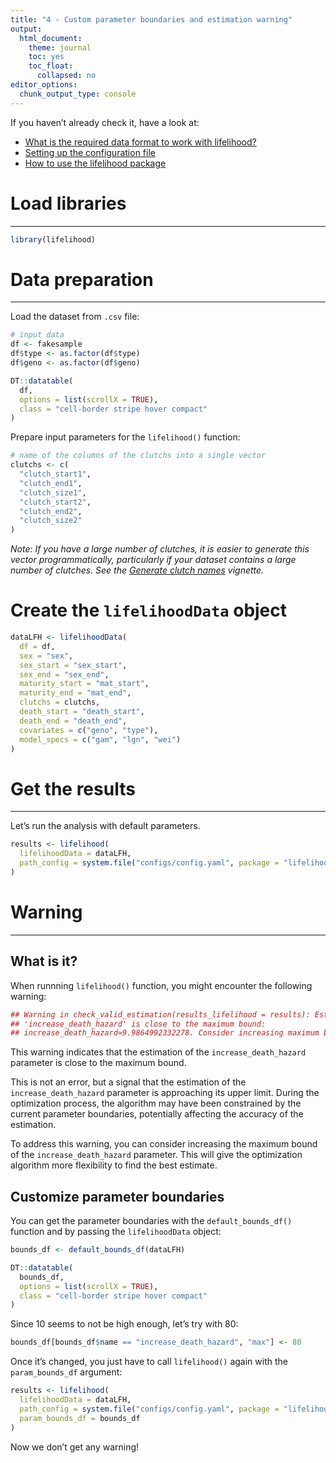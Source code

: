 ```yaml
---
title: "4 - Custom parameter boundaries and estimation warning"
output: 
  html_document:
    theme: journal
    toc: yes
    toc_float:
      collapsed: no
editor_options: 
  chunk_output_type: console
---
```


<div class="topVignette">If you haven't already check it, have a look at:</div>

- [What is the required data format to work with lifelihood?](1-required-data-format.html)
- [Setting up the configuration file](2-setting-up-the-configuration-file.html)
- [How to use the lifelihood package](3-how-to-use-lifelihood.html)

# Load libraries
***

```r
library(lifelihood)
```

# Data preparation
***

Load the dataset from `.csv` file:

```r
# input data
df <- fakesample
df$type <- as.factor(df$type)
df$geno <- as.factor(df$geno)
```

```r
DT::datatable(
  df,
  options = list(scrollX = TRUE),
  class = "cell-border stripe hover compact"
)
```

Prepare input parameters for the `lifelihood()` function:

```r
# name of the columns of the clutchs into a single vector
clutchs <- c(
  "clutch_start1",
  "clutch_end1",
  "clutch_size1",
  "clutch_start2",
  "clutch_end2",
  "clutch_size2"
)
```

*Note: If you have a large number of clutches, it is easier to generate this vector programmatically, particularly if your dataset contains a large number of clutches. See the [Generate clutch names](generate-clutch-names.html) vignette.*

# Create the `lifelihoodData` object

```r
dataLFH <- lifelihoodData(
  df = df,
  sex = "sex",
  sex_start = "sex_start",
  sex_end = "sex_end",
  maturity_start = "mat_start",
  maturity_end = "mat_end",
  clutchs = clutchs,
  death_start = "death_start",
  death_end = "death_end",
  covariates = c("geno", "type"),
  model_specs = c("gam", "lgn", "wei")
)
```

# Get the results
***

Let's run the analysis with default parameters.

```r
results <- lifelihood(
  lifelihoodData = dataLFH,
  path_config = system.file("configs/config.yaml", package = "lifelihood")
)
```

# Warning
***

## What is it?

When runnning `lifelihood()` function, you might encounter the following warning:

```r
## Warning in check_valid_estimation(results_lifelihood = results): Estimation of
## 'increase_death_hazard' is close to the maximum bound:
## increase_death_hazard≃9.9864992332278. Consider increasing maximum bound.
```

This warning indicates that the estimation of the `increase_death_hazard` parameter is close to the maximum bound.

This is not an error, but a signal that the estimation of the `increase_death_hazard` parameter is approaching its upper limit. During the optimization process, the algorithm may have been constrained by the current parameter boundaries, potentially affecting the accuracy of the estimation.

To address this warning, you can consider increasing the maximum bound of the `increase_death_hazard` parameter. This will give the optimization algorithm more flexibility to find the best estimate.

## Customize parameter boundaries

You can get the parameter boundaries with the `default_bounds_df()` function and by passing the `lifelihoodData` object:

```r
bounds_df <- default_bounds_df(dataLFH)
```

```r
DT::datatable(
  bounds_df,
  options = list(scrollX = TRUE),
  class = "cell-border stripe hover compact"
)
```

Since 10 seems to not be high enough, let's try with 80:

```r
bounds_df[bounds_df$name == "increase_death_hazard", "max"] <- 80
```


Once it's changed, you just have to call `lifelihood()` again with the `param_bounds_df` argument:

```r
results <- lifelihood(
  lifelihoodData = dataLFH,
  path_config = system.file("configs/config.yaml", package = "lifelihood"),
  param_bounds_df = bounds_df
)
```

Now we don't get any warning!

